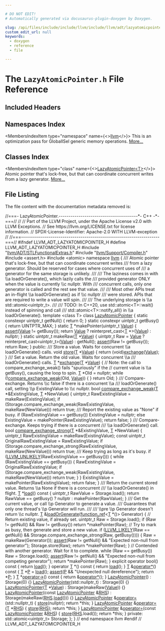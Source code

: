 ```yaml
---

# DO NOT EDIT!
# Automatically generated via docusaurus-plugin-doxygen by Doxygen.

slug: /api/files/include/include/llvm/include/llvm/adt/lazyatomicpointer-h
custom_edit_url: null
keywords:
  - doxygen
  - reference
  - file

---
```





# The `LazyAtomicPointer.h` File Reference

<DoxygenPage pluginConfig={pluginConfig}>



## Included Headers

<IncludesList>
<IncludesListItem
  filePath="llvm/ADT/STLFunctionalExtras.h"
  permalink="/docs/api/files/include/include/llvm/include/llvm/adt/stlfunctionalextras-h"
  isLocal="true" />
<IncludesListItem
  filePath="llvm/Support/Compiler.h"
  permalink="/docs/api/files/include/include/llvm/include/llvm/support/compiler-h"
  isLocal="true" />
<IncludesListItem
  filePath="assert.h"
  permalink=""
  isLocal="false" />
<IncludesListItem
  filePath="atomic"
  permalink=""
  isLocal="false" />
</IncludesList>

## Namespaces Index

<MembersIndex>

<MembersIndexItem
  type="namespace"
  name={<><a href="/docs/api/namespaces/llvm">llvm</a></>}>
This is an optimization pass for GlobalISel generic memory operations. <a href="/docs/api/namespaces/llvm/#details">More...</a>
</MembersIndexItem>

</MembersIndex>

## Classes Index

<MembersIndex>

<MembersIndexItem
  type="class"
  name={<><a href="/docs/api/classes/llvm/lazyatomicpointer">LazyAtomicPointer&lt;T&gt;</a></>}>
Atomic pointer that&#39;s lock-free, but that can coordinate concurrent writes from a lazy generator. <a href="/docs/api/classes/llvm/lazyatomicpointer/#details">More...</a>
</MembersIndexItem>

</MembersIndex>


## File Listing

The file content with the documentation metadata removed is:

<ProgramListing>

<Link id="l00001" /><CodeLine lineNumber="1"><span class="doxyHighlightComment">//===- LazyAtomicPointer.----------------------------------------&#42;- C++ -&#42;-===//</span></CodeLine>
<Link id="l00002" /><CodeLine lineNumber="2"><span class="doxyHighlightComment">//</span></CodeLine>
<Link id="l00003" /><CodeLine lineNumber="3"><span class="doxyHighlightComment">// Part of the LLVM Project, under the Apache License v2.0 with LLVM Exceptions.</span></CodeLine>
<Link id="l00004" /><CodeLine lineNumber="4"><span class="doxyHighlightComment">// See https://llvm.org/LICENSE.txt for license information.</span></CodeLine>
<Link id="l00005" /><CodeLine lineNumber="5"><span class="doxyHighlightComment">// SPDX-License-Identifier: Apache-2.0 WITH LLVM-exception</span></CodeLine>
<Link id="l00006" /><CodeLine lineNumber="6"><span class="doxyHighlightComment">//</span></CodeLine>
<Link id="l00007" /><CodeLine lineNumber="7"><span class="doxyHighlightComment">//===----------------------------------------------------------------------===//</span></CodeLine>
<Link id="l00008" /><CodeLine lineNumber="8"></CodeLine>
<Link id="l00009" /><CodeLine lineNumber="9"><span class="doxyHighlightPreprocessor">#ifndef LLVM&#95;ADT&#95;LAZYATOMICPOINTER&#95;H</span></CodeLine>
<Link id="l00010" /><CodeLine lineNumber="10"><span class="doxyHighlightPreprocessor">#define LLVM&#95;ADT&#95;LAZYATOMICPOINTER&#95;H</span></CodeLine>
<Link id="l00011" /><CodeLine lineNumber="11"></CodeLine>
<Link id="l00012" /><CodeLine lineNumber="12"><span class="doxyHighlightPreprocessor">#include &quot;<a href="/docs/api/files/include/include/llvm/include/llvm/adt/stlfunctionalextras-h">llvm/ADT/STLFunctionalExtras.h</a>&quot;</span></CodeLine>
<Link id="l00013" /><CodeLine lineNumber="13"><span class="doxyHighlightPreprocessor">#include &quot;<a href="/docs/api/files/include/include/llvm/include/llvm/support/compiler-h">llvm/Support/Compiler.h</a>&quot;</span></CodeLine>
<Link id="l00014" /><CodeLine lineNumber="14"><span class="doxyHighlightPreprocessor">#include &lt;assert.h&gt;</span></CodeLine>
<Link id="l00015" /><CodeLine lineNumber="15"><span class="doxyHighlightPreprocessor">#include &lt;atomic&gt;</span></CodeLine>
<Link id="l00016" /><CodeLine lineNumber="16"></CodeLine>
<Link id="l00017" /><CodeLine lineNumber="17"><span class="doxyHighlightKeyword">namespace </span><span class="doxyHighlight"><a href="/docs/api/namespaces/llvm">llvm</a> &#123;</span></CodeLine>
<Link id="l00018" /><CodeLine lineNumber="18"></CodeLine>
<Link id="l00019" /><CodeLine lineNumber="19"><span class="doxyHighlightComment">/// Atomic pointer that&#39;s lock-free, but that can coordinate concurrent writes</span></CodeLine>
<Link id="l00020" /><CodeLine lineNumber="20"><span class="doxyHighlightComment">/// from a lazy generator. Should be reserved for cases where concurrent uses of</span></CodeLine>
<Link id="l00021" /><CodeLine lineNumber="21"><span class="doxyHighlightComment">/// a generator for the same storage is unlikely.</span></CodeLine>
<Link id="l00022" /><CodeLine lineNumber="22"><span class="doxyHighlightComment">///</span></CodeLine>
<Link id="l00023" /><CodeLine lineNumber="23"><span class="doxyHighlightComment">/// The laziness comes in with \\a loadOrGenerate(), which lazily calls the</span></CodeLine>
<Link id="l00024" /><CodeLine lineNumber="24"><span class="doxyHighlightComment">/// provided generator ONLY when the value is currently \\c nullptr. With</span></CodeLine>
<Link id="l00025" /><CodeLine lineNumber="25"><span class="doxyHighlightComment">/// concurrent calls, only one generator is called and the rest see that value.</span></CodeLine>
<Link id="l00026" /><CodeLine lineNumber="26"><span class="doxyHighlightComment">///</span></CodeLine>
<Link id="l00027" /><CodeLine lineNumber="27"><span class="doxyHighlightComment">/// Most other APIs treat an in-flight \\a loadOrGenerate() as if \\c nullptr</span></CodeLine>
<Link id="l00028" /><CodeLine lineNumber="28"><span class="doxyHighlightComment">/// were stored. APIs that are required to write a value will spin.</span></CodeLine>
<Link id="l00029" /><CodeLine lineNumber="29"><span class="doxyHighlightComment">///</span></CodeLine>
<Link id="l00030" /><CodeLine lineNumber="30"><span class="doxyHighlightComment">/// The underlying storage is \\a std::atomic&lt;uintptr&#95;t&gt;.</span></CodeLine>
<Link id="l00031" /><CodeLine lineNumber="31"><span class="doxyHighlightComment">///</span></CodeLine>
<Link id="l00032" /><CodeLine lineNumber="32"><span class="doxyHighlightComment">/// TODO: In C++20, use std::atomic&lt;T&gt;::wait() instead of spinning and call</span></CodeLine>
<Link id="l00033" /><CodeLine lineNumber="33"><span class="doxyHighlightComment">/// std::atomic&lt;T&gt;::notify&#95;all() in \\a loadOrGenerate().</span></CodeLine>
<Link id="l00034" /><CodeLine lineNumber="34" lineLink="/docs/api/classes/llvm/lazyatomicpointer"><span class="doxyHighlightKeyword">template</span><span class="doxyHighlight"> &lt;</span><span class="doxyHighlightKeyword">class</span><span class="doxyHighlight"> T&gt; </span><span class="doxyHighlightKeyword">class </span><span class="doxyHighlight"><a href="/docs/api/classes/llvm/lazyatomicpointer/#aa697fdaf1fb346ba87e659b5502d95ed">LazyAtomicPointer</a> &#123;</span></CodeLine>
<Link id="l00035" /><CodeLine lineNumber="35"><span class="doxyHighlight">  </span><span class="doxyHighlightKeyword">static</span><span class="doxyHighlight"> </span><span class="doxyHighlightKeyword">constexpr</span><span class="doxyHighlight"> uintptr&#95;t getNull() &#123; </span><span class="doxyHighlightKeywordFlow">return</span><span class="doxyHighlight"> 0; &#125;</span></CodeLine>
<Link id="l00036" /><CodeLine lineNumber="36"><span class="doxyHighlight">  </span><span class="doxyHighlightKeyword">static</span><span class="doxyHighlight"> </span><span class="doxyHighlightKeyword">constexpr</span><span class="doxyHighlight"> uintptr&#95;t getBusy() &#123; </span><span class="doxyHighlightKeywordFlow">return</span><span class="doxyHighlight"> UINTPTR&#95;MAX; &#125;</span></CodeLine>
<Link id="l00037" /><CodeLine lineNumber="37"></CodeLine>
<Link id="l00038" /><CodeLine lineNumber="38"><span class="doxyHighlight">  </span><span class="doxyHighlightKeyword">static</span><span class="doxyHighlight"> <a href="/docs/api/files/lib/lib/target/lib/target/mips/mips16isellowering-cpp/#a0acb682b8260ab1c60b918599864e2e5">T</a> &#42;makePointer(uintptr&#95;t <a href="/docs/api/classes/llvm/value">Value</a>) &#123;</span></CodeLine>
<Link id="l00039" /><CodeLine lineNumber="39"><span class="doxyHighlight">    <a href="/docs/api/files/lib/lib/target/lib/target/amdgpu/silowercontrolflow-cpp/#a4868c5d81c5ccc98c47aeab6244346a0">assert</a>(<a href="/docs/api/classes/llvm/value">Value</a> != getBusy());</span></CodeLine>
<Link id="l00040" /><CodeLine lineNumber="40"><span class="doxyHighlight">    </span><span class="doxyHighlightKeywordFlow">return</span><span class="doxyHighlight"> <a href="/docs/api/classes/llvm/value">Value</a> ? </span><span class="doxyHighlightKeyword">reinterpret&#95;cast&lt;</span><span class="doxyHighlight"><a href="/docs/api/files/lib/lib/target/lib/target/mips/mips16isellowering-cpp/#a0acb682b8260ab1c60b918599864e2e5">T</a> &#42;</span><span class="doxyHighlightKeyword">&gt;</span><span class="doxyHighlight">(<a href="/docs/api/classes/llvm/value">Value</a>) : </span><span class="doxyHighlightKeyword">nullptr</span><span class="doxyHighlight">;</span></CodeLine>
<Link id="l00041" /><CodeLine lineNumber="41"><span class="doxyHighlight">  &#125;</span></CodeLine>
<Link id="l00042" /><CodeLine lineNumber="42"><span class="doxyHighlight">  </span><span class="doxyHighlightKeyword">static</span><span class="doxyHighlight"> uintptr&#95;t makeRaw(<a href="/docs/api/files/lib/lib/target/lib/target/mips/mips16isellowering-cpp/#a0acb682b8260ab1c60b918599864e2e5">T</a> &#42;<a href="/docs/api/classes/llvm/value">Value</a>) &#123;</span></CodeLine>
<Link id="l00043" /><CodeLine lineNumber="43"><span class="doxyHighlight">    uintptr&#95;t Raw = <a href="/docs/api/classes/llvm/value">Value</a> ? </span><span class="doxyHighlightKeyword">reinterpret&#95;cast&lt;</span><span class="doxyHighlight">uintptr&#95;t</span><span class="doxyHighlightKeyword">&gt;</span><span class="doxyHighlight">(<a href="/docs/api/classes/llvm/value">Value</a>) : getNull();</span></CodeLine>
<Link id="l00044" /><CodeLine lineNumber="44"><span class="doxyHighlight">    <a href="/docs/api/files/lib/lib/target/lib/target/amdgpu/silowercontrolflow-cpp/#a4868c5d81c5ccc98c47aeab6244346a0">assert</a>(Raw != getBusy());</span></CodeLine>
<Link id="l00045" /><CodeLine lineNumber="45"><span class="doxyHighlight">    </span><span class="doxyHighlightKeywordFlow">return</span><span class="doxyHighlight"> Raw;</span></CodeLine>
<Link id="l00046" /><CodeLine lineNumber="46"><span class="doxyHighlight">  &#125;</span></CodeLine>
<Link id="l00047" /><CodeLine lineNumber="47"></CodeLine>
<Link id="l00048" /><CodeLine lineNumber="48"><span class="doxyHighlightKeyword">public</span><span class="doxyHighlight">:</span></CodeLine>
<Link id="l00049" /><CodeLine lineNumber="49"><span class="doxyHighlightComment">  /// Store a value. Waits for concurrent \\a loadOrGenerate() calls.</span></CodeLine>
<Link id="l00050" /><CodeLine lineNumber="50" lineLink="/docs/api/classes/llvm/lazyatomicpointer/#a06b2044c993588d4b7a03932c695f40d"><span class="doxyHighlight">  </span><span class="doxyHighlightKeywordType">void</span><span class="doxyHighlight"> <a href="/docs/api/classes/llvm/lazyatomicpointer/#a06b2044c993588d4b7a03932c695f40d">store</a>(<a href="/docs/api/files/lib/lib/target/lib/target/mips/mips16isellowering-cpp/#a0acb682b8260ab1c60b918599864e2e5">T</a> &#42;<a href="/docs/api/classes/llvm/value">Value</a>) &#123; </span><span class="doxyHighlightKeywordFlow">return</span><span class="doxyHighlight"> (</span><span class="doxyHighlightKeywordType">void</span><span class="doxyHighlight">)<a href="/docs/api/classes/llvm/lazyatomicpointer/#abbb2a344166a0994a7e737e409b076d1">exchange</a>(<a href="/docs/api/classes/llvm/value">Value</a>); &#125;</span></CodeLine>
<Link id="l00051" /><CodeLine lineNumber="51"></CodeLine>
<Link id="l00052" /><CodeLine lineNumber="52"><span class="doxyHighlightComment">  /// Set a value. Return the old value. Waits for concurrent \\a</span></CodeLine>
<Link id="l00053" /><CodeLine lineNumber="53"><span class="doxyHighlightComment">  /// loadOrGenerate() calls.</span></CodeLine>
<Link id="l00054" /><CodeLine lineNumber="54" lineLink="/docs/api/classes/llvm/lazyatomicpointer/#abbb2a344166a0994a7e737e409b076d1"><span class="doxyHighlight">  <a href="/docs/api/files/lib/lib/target/lib/target/mips/mips16isellowering-cpp/#a0acb682b8260ab1c60b918599864e2e5">T</a> &#42;<a href="/docs/api/classes/llvm/lazyatomicpointer/#abbb2a344166a0994a7e737e409b076d1">exchange</a>(<a href="/docs/api/files/lib/lib/target/lib/target/mips/mips16isellowering-cpp/#a0acb682b8260ab1c60b918599864e2e5">T</a> &#42;<a href="/docs/api/classes/llvm/value">Value</a>) &#123;</span></CodeLine>
<Link id="l00055" /><CodeLine lineNumber="55"><span class="doxyHighlight">    </span><span class="doxyHighlightComment">// Note: the call to compare&#95;exchange&#95;weak() fails &quot;spuriously&quot; if the</span></CodeLine>
<Link id="l00056" /><CodeLine lineNumber="56"><span class="doxyHighlight">    </span><span class="doxyHighlightComment">// current value is \\a getBusy(), causing the loop to spin.</span></CodeLine>
<Link id="l00057" /><CodeLine lineNumber="57"><span class="doxyHighlight">    <a href="/docs/api/files/lib/lib/target/lib/target/mips/mips16isellowering-cpp/#a0acb682b8260ab1c60b918599864e2e5">T</a> &#42;Old = </span><span class="doxyHighlightKeyword">nullptr</span><span class="doxyHighlight">;</span></CodeLine>
<Link id="l00058" /><CodeLine lineNumber="58"><span class="doxyHighlight">    </span><span class="doxyHighlightKeywordFlow">while</span><span class="doxyHighlight"> (!<a href="/docs/api/classes/llvm/lazyatomicpointer/#aa16e4fb83461cff80958d3d154f7a096">compare&#95;exchange&#95;weak</a>(Old, <a href="/docs/api/classes/llvm/value">Value</a>)) &#123;</span></CodeLine>
<Link id="l00059" /><CodeLine lineNumber="59"><span class="doxyHighlight">    &#125;</span></CodeLine>
<Link id="l00060" /><CodeLine lineNumber="60"><span class="doxyHighlight">    </span><span class="doxyHighlightKeywordFlow">return</span><span class="doxyHighlight"> Old;</span></CodeLine>
<Link id="l00061" /><CodeLine lineNumber="61"><span class="doxyHighlight">  &#125;</span></CodeLine>
<Link id="l00062" /><CodeLine lineNumber="62"></CodeLine>
<Link id="l00063" /><CodeLine lineNumber="63"><span class="doxyHighlightComment">  /// Compare-exchange. Returns \\c false if there is a concurrent \\a</span></CodeLine>
<Link id="l00064" /><CodeLine lineNumber="64"><span class="doxyHighlightComment">  /// loadOrGenerate() call, setting \\p ExistingValue to \\c nullptr.</span></CodeLine>
<Link id="l00065" /><CodeLine lineNumber="65" lineLink="/docs/api/classes/llvm/lazyatomicpointer/#aa16e4fb83461cff80958d3d154f7a096"><span class="doxyHighlight">  </span><span class="doxyHighlightKeywordType">bool</span><span class="doxyHighlight"> <a href="/docs/api/classes/llvm/lazyatomicpointer/#aa16e4fb83461cff80958d3d154f7a096">compare&#95;exchange&#95;weak</a>(<a href="/docs/api/files/lib/lib/target/lib/target/mips/mips16isellowering-cpp/#a0acb682b8260ab1c60b918599864e2e5">T</a> &#42;&amp;ExistingValue, <a href="/docs/api/files/lib/lib/target/lib/target/mips/mips16isellowering-cpp/#a0acb682b8260ab1c60b918599864e2e5">T</a> &#42;NewValue) &#123;</span></CodeLine>
<Link id="l00066" /><CodeLine lineNumber="66"><span class="doxyHighlight">    uintptr&#95;t RawExistingValue = makeRaw(ExistingValue);</span></CodeLine>
<Link id="l00067" /><CodeLine lineNumber="67"><span class="doxyHighlight">    </span><span class="doxyHighlightKeywordFlow">if</span><span class="doxyHighlight"> (Storage.compare&#95;exchange&#95;weak(RawExistingValue, makeRaw(NewValue)))</span></CodeLine>
<Link id="l00068" /><CodeLine lineNumber="68"><span class="doxyHighlight">      </span><span class="doxyHighlightKeywordFlow">return</span><span class="doxyHighlight"> </span><span class="doxyHighlightKeyword">true</span><span class="doxyHighlight">;</span></CodeLine>
<Link id="l00069" /><CodeLine lineNumber="69"></CodeLine>
<Link id="l00070" /><CodeLine lineNumber="70"><span class="doxyHighlightComment">    /// Report the existing value as &quot;None&quot; if busy.</span></CodeLine>
<Link id="l00071" /><CodeLine lineNumber="71"><span class="doxyHighlight">    </span><span class="doxyHighlightKeywordFlow">if</span><span class="doxyHighlight"> (RawExistingValue == getBusy())</span></CodeLine>
<Link id="l00072" /><CodeLine lineNumber="72"><span class="doxyHighlight">      ExistingValue = </span><span class="doxyHighlightKeyword">nullptr</span><span class="doxyHighlight">;</span></CodeLine>
<Link id="l00073" /><CodeLine lineNumber="73"><span class="doxyHighlight">    </span><span class="doxyHighlightKeywordFlow">else</span></CodeLine>
<Link id="l00074" /><CodeLine lineNumber="74"><span class="doxyHighlight">      ExistingValue = makePointer(RawExistingValue);</span></CodeLine>
<Link id="l00075" /><CodeLine lineNumber="75"><span class="doxyHighlight">    </span><span class="doxyHighlightKeywordFlow">return</span><span class="doxyHighlight"> </span><span class="doxyHighlightKeyword">false</span><span class="doxyHighlight">;</span></CodeLine>
<Link id="l00076" /><CodeLine lineNumber="76"><span class="doxyHighlight">  &#125;</span></CodeLine>
<Link id="l00077" /><CodeLine lineNumber="77"></CodeLine>
<Link id="l00078" /><CodeLine lineNumber="78"><span class="doxyHighlightComment">  /// Compare-exchange. Keeps trying if there is a concurrent</span></CodeLine>
<Link id="l00079" /><CodeLine lineNumber="79"><span class="doxyHighlightComment">  /// \\a loadOrGenerate() call.</span></CodeLine>
<Link id="l00080" /><CodeLine lineNumber="80" lineLink="/docs/api/classes/llvm/lazyatomicpointer/#a1ef184ef819b5890fc765374952031c0"><span class="doxyHighlight">  </span><span class="doxyHighlightKeywordType">bool</span><span class="doxyHighlight"> <a href="/docs/api/classes/llvm/lazyatomicpointer/#a1ef184ef819b5890fc765374952031c0">compare&#95;exchange&#95;strong</a>(<a href="/docs/api/files/lib/lib/target/lib/target/mips/mips16isellowering-cpp/#a0acb682b8260ab1c60b918599864e2e5">T</a> &#42;&amp;ExistingValue, <a href="/docs/api/files/lib/lib/target/lib/target/mips/mips16isellowering-cpp/#a0acb682b8260ab1c60b918599864e2e5">T</a> &#42;NewValue) &#123;</span></CodeLine>
<Link id="l00081" /><CodeLine lineNumber="81"><span class="doxyHighlight">    uintptr&#95;t RawExistingValue = makeRaw(ExistingValue);</span></CodeLine>
<Link id="l00082" /><CodeLine lineNumber="82"><span class="doxyHighlight">    </span><span class="doxyHighlightKeyword">const</span><span class="doxyHighlight"> uintptr&#95;t OriginalRawExistingValue = RawExistingValue;</span></CodeLine>
<Link id="l00083" /><CodeLine lineNumber="83"><span class="doxyHighlight">    </span><span class="doxyHighlightKeywordFlow">if</span><span class="doxyHighlight"> (Storage.compare&#95;exchange&#95;strong(RawExistingValue, makeRaw(NewValue)))</span></CodeLine>
<Link id="l00084" /><CodeLine lineNumber="84"><span class="doxyHighlight">      </span><span class="doxyHighlightKeywordFlow">return</span><span class="doxyHighlight"> </span><span class="doxyHighlightKeyword">true</span><span class="doxyHighlight">;</span></CodeLine>
<Link id="l00085" /><CodeLine lineNumber="85"></CodeLine>
<Link id="l00086" /><CodeLine lineNumber="86"><span class="doxyHighlightComment">    /// Keep trying as long as it&#39;s busy.</span></CodeLine>
<Link id="l00087" /><CodeLine lineNumber="87"><span class="doxyHighlight">    </span><span class="doxyHighlightKeywordFlow">if</span><span class="doxyHighlight"> (<a href="/docs/api/files/include/include/llvm/include/llvm/support/compiler-h/#a104cae72182bec0ab951e3faea6ce509">LLVM&#95;UNLIKELY</a>(RawExistingValue == getBusy())) &#123;</span></CodeLine>
<Link id="l00088" /><CodeLine lineNumber="88"><span class="doxyHighlight">      </span><span class="doxyHighlightKeywordFlow">while</span><span class="doxyHighlight"> (RawExistingValue == getBusy()) &#123;</span></CodeLine>
<Link id="l00089" /><CodeLine lineNumber="89"><span class="doxyHighlight">        RawExistingValue = OriginalRawExistingValue;</span></CodeLine>
<Link id="l00090" /><CodeLine lineNumber="90"><span class="doxyHighlight">        </span><span class="doxyHighlightKeywordFlow">if</span><span class="doxyHighlight"> (Storage.compare&#95;exchange&#95;weak(RawExistingValue, makeRaw(NewValue)))</span></CodeLine>
<Link id="l00091" /><CodeLine lineNumber="91"><span class="doxyHighlight">          </span><span class="doxyHighlightKeywordFlow">return</span><span class="doxyHighlight"> </span><span class="doxyHighlightKeyword">true</span><span class="doxyHighlight">;</span></CodeLine>
<Link id="l00092" /><CodeLine lineNumber="92"><span class="doxyHighlight">      &#125;</span></CodeLine>
<Link id="l00093" /><CodeLine lineNumber="93"><span class="doxyHighlight">    &#125;</span></CodeLine>
<Link id="l00094" /><CodeLine lineNumber="94"><span class="doxyHighlight">    ExistingValue = makePointer(RawExistingValue);</span></CodeLine>
<Link id="l00095" /><CodeLine lineNumber="95"><span class="doxyHighlight">    </span><span class="doxyHighlightKeywordFlow">return</span><span class="doxyHighlight"> </span><span class="doxyHighlightKeyword">false</span><span class="doxyHighlight">;</span></CodeLine>
<Link id="l00096" /><CodeLine lineNumber="96"><span class="doxyHighlight">  &#125;</span></CodeLine>
<Link id="l00097" /><CodeLine lineNumber="97"></CodeLine>
<Link id="l00098" /><CodeLine lineNumber="98"><span class="doxyHighlightComment">  /// Return the current stored value. Returns \\a None if there is a concurrent</span></CodeLine>
<Link id="l00099" /><CodeLine lineNumber="99"><span class="doxyHighlightComment">  /// \\a loadOrGenerate() in flight.</span></CodeLine>
<Link id="l00100" /><CodeLine lineNumber="100" lineLink="/docs/api/classes/llvm/lazyatomicpointer/#a2765bbb67bf6ef080ea479268430623d"><span class="doxyHighlight">  <a href="/docs/api/files/lib/lib/target/lib/target/mips/mips16isellowering-cpp/#a0acb682b8260ab1c60b918599864e2e5">T</a> &#42;<a href="/docs/api/classes/llvm/lazyatomicpointer/#a2765bbb67bf6ef080ea479268430623d">load</a>()</span><span class="doxyHighlightKeyword"> const </span><span class="doxyHighlight">&#123;</span></CodeLine>
<Link id="l00101" /><CodeLine lineNumber="101"><span class="doxyHighlight">    uintptr&#95;t RawValue = Storage.load();</span></CodeLine>
<Link id="l00102" /><CodeLine lineNumber="102"><span class="doxyHighlight">    </span><span class="doxyHighlightKeywordFlow">return</span><span class="doxyHighlight"> RawValue == getBusy() ? nullptr : makePointer(RawValue);</span></CodeLine>
<Link id="l00103" /><CodeLine lineNumber="103"><span class="doxyHighlight">  &#125;</span></CodeLine>
<Link id="l00104" /><CodeLine lineNumber="104"></CodeLine>
<Link id="l00105" /><CodeLine lineNumber="105"><span class="doxyHighlightComment">  /// Get the current value, or call \\p Generator to generate a value.</span></CodeLine>
<Link id="l00106" /><CodeLine lineNumber="106"><span class="doxyHighlightComment">  /// Guarantees that only one thread&#39;s \\p Generator will run.</span></CodeLine>
<Link id="l00107" /><CodeLine lineNumber="107"><span class="doxyHighlightComment">  ///</span></CodeLine>
<Link id="l00108" /><CodeLine lineNumber="108"><span class="doxyHighlightComment">  /// \\pre \\p Generator doesn&#39;t return \\c nullptr.</span></CodeLine>
<Link id="l00109" /><CodeLine lineNumber="109" lineLink="/docs/api/classes/llvm/lazyatomicpointer/#aa2b1f76810fa4eb122a4057c975c9396"><span class="doxyHighlight">  <a href="/docs/api/files/lib/lib/target/lib/target/mips/mips16isellowering-cpp/#a0acb682b8260ab1c60b918599864e2e5">T</a> &amp;<a href="/docs/api/classes/llvm/lazyatomicpointer/#aa2b1f76810fa4eb122a4057c975c9396">loadOrGenerate</a>(<a href="/docs/api/classes/llvm/function-ref">function&#95;ref</a>&lt;<a href="/docs/api/files/lib/lib/target/lib/target/mips/mips16isellowering-cpp/#a0acb682b8260ab1c60b918599864e2e5">T</a> &#42;()&gt; Generator) &#123;</span></CodeLine>
<Link id="l00110" /><CodeLine lineNumber="110"><span class="doxyHighlight">    </span><span class="doxyHighlightComment">// Return existing value, if already set.</span></CodeLine>
<Link id="l00111" /><CodeLine lineNumber="111"><span class="doxyHighlight">    uintptr&#95;t Raw = Storage.load();</span></CodeLine>
<Link id="l00112" /><CodeLine lineNumber="112"><span class="doxyHighlight">    </span><span class="doxyHighlightKeywordFlow">if</span><span class="doxyHighlight"> (Raw != getNull() &amp;&amp; Raw != getBusy())</span></CodeLine>
<Link id="l00113" /><CodeLine lineNumber="113"><span class="doxyHighlight">      </span><span class="doxyHighlightKeywordFlow">return</span><span class="doxyHighlight"> &#42;makePointer(Raw);</span></CodeLine>
<Link id="l00114" /><CodeLine lineNumber="114"></CodeLine>
<Link id="l00115" /><CodeLine lineNumber="115"><span class="doxyHighlight">    </span><span class="doxyHighlightComment">// Try to mark as busy, then generate and store a new value.</span></CodeLine>
<Link id="l00116" /><CodeLine lineNumber="116"><span class="doxyHighlight">    </span><span class="doxyHighlightKeywordFlow">if</span><span class="doxyHighlight"> (<a href="/docs/api/files/include/include/llvm/include/llvm/support/compiler-h/#ae5b35beb6f127e5f47269e9124b886fb">LLVM&#95;LIKELY</a>(Raw == getNull() &amp;&amp;</span></CodeLine>
<Link id="l00117" /><CodeLine lineNumber="117"><span class="doxyHighlight">                    Storage.compare&#95;exchange&#95;strong(Raw, getBusy()))) &#123;</span></CodeLine>
<Link id="l00118" /><CodeLine lineNumber="118"><span class="doxyHighlight">      Raw = makeRaw(Generator());</span></CodeLine>
<Link id="l00119" /><CodeLine lineNumber="119"><span class="doxyHighlight">      <a href="/docs/api/files/lib/lib/target/lib/target/amdgpu/silowercontrolflow-cpp/#a4868c5d81c5ccc98c47aeab6244346a0">assert</a>(Raw != getNull() &amp;&amp; </span><span class="doxyHighlightStringLiteral">&quot;Expected non-null from generator&quot;</span><span class="doxyHighlight">);</span></CodeLine>
<Link id="l00120" /><CodeLine lineNumber="120"><span class="doxyHighlight">      Storage.store(Raw);</span></CodeLine>
<Link id="l00121" /><CodeLine lineNumber="121"><span class="doxyHighlight">      </span><span class="doxyHighlightKeywordFlow">return</span><span class="doxyHighlight"> &#42;makePointer(Raw);</span></CodeLine>
<Link id="l00122" /><CodeLine lineNumber="122"><span class="doxyHighlight">    &#125;</span></CodeLine>
<Link id="l00123" /><CodeLine lineNumber="123"></CodeLine>
<Link id="l00124" /><CodeLine lineNumber="124"><span class="doxyHighlight">    </span><span class="doxyHighlightComment">// Contended with another generator. Wait for it to complete.</span></CodeLine>
<Link id="l00125" /><CodeLine lineNumber="125"><span class="doxyHighlight">    </span><span class="doxyHighlightKeywordFlow">while</span><span class="doxyHighlight"> (Raw == getBusy())</span></CodeLine>
<Link id="l00126" /><CodeLine lineNumber="126"><span class="doxyHighlight">      Raw = Storage.load();</span></CodeLine>
<Link id="l00127" /><CodeLine lineNumber="127"><span class="doxyHighlight">    <a href="/docs/api/files/lib/lib/target/lib/target/amdgpu/silowercontrolflow-cpp/#a4868c5d81c5ccc98c47aeab6244346a0">assert</a>(Raw != getNull() &amp;&amp; </span><span class="doxyHighlightStringLiteral">&quot;Expected non-null from competing generator&quot;</span><span class="doxyHighlight">);</span></CodeLine>
<Link id="l00128" /><CodeLine lineNumber="128"><span class="doxyHighlight">    </span><span class="doxyHighlightKeywordFlow">return</span><span class="doxyHighlight"> &#42;makePointer(Raw);</span></CodeLine>
<Link id="l00129" /><CodeLine lineNumber="129"><span class="doxyHighlight">  &#125;</span></CodeLine>
<Link id="l00130" /><CodeLine lineNumber="130"></CodeLine>
<Link id="l00131" /><CodeLine lineNumber="131" lineLink="/docs/api/classes/llvm/lazyatomicpointer/#a6c95319b9ef803355015d561991ba91b"><span class="doxyHighlight">  </span><span class="doxyHighlightKeyword">explicit</span><span class="doxyHighlight"> </span><span class="doxyHighlightKeyword">operator</span><span class="doxyHighlight"> bool()</span><span class="doxyHighlightKeyword"> const </span><span class="doxyHighlight">&#123; </span><span class="doxyHighlightKeywordFlow">return</span><span class="doxyHighlight"> <a href="/docs/api/classes/llvm/lazyatomicpointer/#a2765bbb67bf6ef080ea479268430623d">load</a>(); &#125;</span></CodeLine>
<Link id="l00132" /><CodeLine lineNumber="132" lineLink="/docs/api/classes/llvm/lazyatomicpointer/#a93ce341f2c76dc894bd07c629458e16e"><span class="doxyHighlight">  </span><span class="doxyHighlightKeyword">operator</span><span class="doxyHighlight"> <a href="/docs/api/files/lib/lib/target/lib/target/mips/mips16isellowering-cpp/#a0acb682b8260ab1c60b918599864e2e5">T</a> &#42;() </span><span class="doxyHighlightKeyword">const</span><span class="doxyHighlight"> &#123; </span><span class="doxyHighlightKeywordFlow">return</span><span class="doxyHighlight"> <a href="/docs/api/classes/llvm/lazyatomicpointer/#a2765bbb67bf6ef080ea479268430623d">load</a>(); &#125;</span></CodeLine>
<Link id="l00133" /><CodeLine lineNumber="133"></CodeLine>
<Link id="l00134" /><CodeLine lineNumber="134" lineLink="/docs/api/classes/llvm/lazyatomicpointer/#a4504a055b55e9ce49b4c092b81594489"><span class="doxyHighlight">  <a href="/docs/api/files/lib/lib/target/lib/target/mips/mips16isellowering-cpp/#a0acb682b8260ab1c60b918599864e2e5">T</a> &amp;<a href="/docs/api/classes/llvm/lazyatomicpointer/#a4504a055b55e9ce49b4c092b81594489">operator&#42;</a>()</span><span class="doxyHighlightKeyword"> const </span><span class="doxyHighlight">&#123;</span></CodeLine>
<Link id="l00135" /><CodeLine lineNumber="135"><span class="doxyHighlight">    <a href="/docs/api/files/lib/lib/target/lib/target/mips/mips16isellowering-cpp/#a0acb682b8260ab1c60b918599864e2e5">T</a> &#42;<a href="/docs/api/files/lib/lib/option/option-cpp/#a04665169063c8ca1f2ea96c27fc7c2b2">P</a> = <a href="/docs/api/classes/llvm/lazyatomicpointer/#a2765bbb67bf6ef080ea479268430623d">load</a>();</span></CodeLine>
<Link id="l00136" /><CodeLine lineNumber="136"><span class="doxyHighlight">    <a href="/docs/api/files/lib/lib/target/lib/target/amdgpu/silowercontrolflow-cpp/#a4868c5d81c5ccc98c47aeab6244346a0">assert</a>(<a href="/docs/api/files/lib/lib/option/option-cpp/#a04665169063c8ca1f2ea96c27fc7c2b2">P</a> &amp;&amp; </span><span class="doxyHighlightStringLiteral">&quot;Unexpected null dereference&quot;</span><span class="doxyHighlight">);</span></CodeLine>
<Link id="l00137" /><CodeLine lineNumber="137"><span class="doxyHighlight">    </span><span class="doxyHighlightKeywordFlow">return</span><span class="doxyHighlight"> &#42;<a href="/docs/api/files/lib/lib/option/option-cpp/#a04665169063c8ca1f2ea96c27fc7c2b2">P</a>;</span></CodeLine>
<Link id="l00138" /><CodeLine lineNumber="138"><span class="doxyHighlight">  &#125;</span></CodeLine>
<Link id="l00139" /><CodeLine lineNumber="139" lineLink="/docs/api/classes/llvm/lazyatomicpointer/#a27a2682732bf6259ee142cfa790bda3c"><span class="doxyHighlight">  <a href="/docs/api/files/lib/lib/target/lib/target/mips/mips16isellowering-cpp/#a0acb682b8260ab1c60b918599864e2e5">T</a> &#42;<a href="/docs/api/classes/llvm/lazyatomicpointer/#a27a2682732bf6259ee142cfa790bda3c">operator-&gt;</a>()</span><span class="doxyHighlightKeyword"> const </span><span class="doxyHighlight">&#123; </span><span class="doxyHighlightKeywordFlow">return</span><span class="doxyHighlight"> &amp;<a href="/docs/api/classes/llvm/lazyatomicpointer/#a4504a055b55e9ce49b4c092b81594489">operator&#42;</a>(); &#125;</span></CodeLine>
<Link id="l00140" /><CodeLine lineNumber="140"></CodeLine>
<Link id="l00141" /><CodeLine lineNumber="141" lineLink="/docs/api/classes/llvm/lazyatomicpointer/#aa697fdaf1fb346ba87e659b5502d95ed"><span class="doxyHighlight">  <a href="/docs/api/classes/llvm/lazyatomicpointer/#aa697fdaf1fb346ba87e659b5502d95ed">LazyAtomicPointer</a>() : Storage(0) &#123;&#125;</span></CodeLine>
<Link id="l00142" /><CodeLine lineNumber="142" lineLink="/docs/api/classes/llvm/lazyatomicpointer/#a3a4e677ae59931f23ce58ee70b3ac033"><span class="doxyHighlight">  <a href="/docs/api/classes/llvm/lazyatomicpointer/#a3a4e677ae59931f23ce58ee70b3ac033">LazyAtomicPointer</a>(std::nullptr&#95;t) : Storage(0) &#123;&#125;</span></CodeLine>
<Link id="l00143" /><CodeLine lineNumber="143" lineLink="/docs/api/classes/llvm/lazyatomicpointer/#af00ab451e65a2466f32de07956b5c074"><span class="doxyHighlight">  <a href="/docs/api/classes/llvm/lazyatomicpointer/#af00ab451e65a2466f32de07956b5c074">LazyAtomicPointer</a>(<a href="/docs/api/files/lib/lib/target/lib/target/mips/mips16isellowering-cpp/#a0acb682b8260ab1c60b918599864e2e5">T</a> &#42;<a href="/docs/api/classes/llvm/value">Value</a>) : Storage(makeRaw(<a href="/docs/api/classes/llvm/value">Value</a>)) &#123;&#125;</span></CodeLine>
<Link id="l00144" /><CodeLine lineNumber="144" lineLink="/docs/api/classes/llvm/lazyatomicpointer/#a36831f2a76fe5ee296ac5a04ba77cc47"><span class="doxyHighlight">  <a href="/docs/api/classes/llvm/lazyatomicpointer/#a36831f2a76fe5ee296ac5a04ba77cc47">LazyAtomicPointer</a>(</span><span class="doxyHighlightKeyword">const</span><span class="doxyHighlight"> <a href="/docs/api/classes/llvm/lazyatomicpointer/#aa697fdaf1fb346ba87e659b5502d95ed">LazyAtomicPointer</a> &amp;<a href="/docs/api/files/lib/lib/target/lib/target/x86/x86partialreduction-cpp/#a87b8bfbbe9d8f7146d7f20a5fb42efd0">RHS</a>)</span></CodeLine>
<Link id="l00145" /><CodeLine lineNumber="145"><span class="doxyHighlight">      : Storage(makeRaw(<a href="/docs/api/files/lib/lib/target/lib/target/x86/x86partialreduction-cpp/#a87b8bfbbe9d8f7146d7f20a5fb42efd0">RHS</a>.<a href="/docs/api/classes/llvm/lazyatomicpointer/#a2765bbb67bf6ef080ea479268430623d">load</a>())) &#123;&#125;</span></CodeLine>
<Link id="l00146" /><CodeLine lineNumber="146"></CodeLine>
<Link id="l00147" /><CodeLine lineNumber="147" lineLink="/docs/api/classes/llvm/lazyatomicpointer/#a47a5f8a4cd6ba5c762869f2c67f38c96"><span class="doxyHighlight">  <a href="/docs/api/classes/llvm/lazyatomicpointer/#aa697fdaf1fb346ba87e659b5502d95ed">LazyAtomicPointer</a> &amp;<a href="/docs/api/classes/llvm/lazyatomicpointer/#a47a5f8a4cd6ba5c762869f2c67f38c96">operator=</a>(std::nullptr&#95;t) &#123;</span></CodeLine>
<Link id="l00148" /><CodeLine lineNumber="148"><span class="doxyHighlight">    <a href="/docs/api/classes/llvm/lazyatomicpointer/#a06b2044c993588d4b7a03932c695f40d">store</a>(</span><span class="doxyHighlightKeyword">nullptr</span><span class="doxyHighlight">);</span></CodeLine>
<Link id="l00149" /><CodeLine lineNumber="149"><span class="doxyHighlight">    </span><span class="doxyHighlightKeywordFlow">return</span><span class="doxyHighlight"> &#42;</span><span class="doxyHighlightKeyword">this</span><span class="doxyHighlight">;</span></CodeLine>
<Link id="l00150" /><CodeLine lineNumber="150"><span class="doxyHighlight">  &#125;</span></CodeLine>
<Link id="l00151" /><CodeLine lineNumber="151" lineLink="/docs/api/classes/llvm/lazyatomicpointer/#a1bac19503df509df8a58391ad33e901c"><span class="doxyHighlight">  <a href="/docs/api/classes/llvm/lazyatomicpointer/#aa697fdaf1fb346ba87e659b5502d95ed">LazyAtomicPointer</a> &amp;<a href="/docs/api/classes/llvm/lazyatomicpointer/#a1bac19503df509df8a58391ad33e901c">operator=</a>(<a href="/docs/api/files/lib/lib/target/lib/target/mips/mips16isellowering-cpp/#a0acb682b8260ab1c60b918599864e2e5">T</a> &#42;<a href="/docs/api/files/lib/lib/target/lib/target/x86/x86partialreduction-cpp/#a87b8bfbbe9d8f7146d7f20a5fb42efd0">RHS</a>) &#123;</span></CodeLine>
<Link id="l00152" /><CodeLine lineNumber="152"><span class="doxyHighlight">    <a href="/docs/api/classes/llvm/lazyatomicpointer/#a06b2044c993588d4b7a03932c695f40d">store</a>(<a href="/docs/api/files/lib/lib/target/lib/target/x86/x86partialreduction-cpp/#a87b8bfbbe9d8f7146d7f20a5fb42efd0">RHS</a>);</span></CodeLine>
<Link id="l00153" /><CodeLine lineNumber="153"><span class="doxyHighlight">    </span><span class="doxyHighlightKeywordFlow">return</span><span class="doxyHighlight"> &#42;</span><span class="doxyHighlightKeyword">this</span><span class="doxyHighlight">;</span></CodeLine>
<Link id="l00154" /><CodeLine lineNumber="154"><span class="doxyHighlight">  &#125;</span></CodeLine>
<Link id="l00155" /><CodeLine lineNumber="155" lineLink="/docs/api/classes/llvm/lazyatomicpointer/#a3df1c7c3423af0ada9819169d176cac5"><span class="doxyHighlight">  <a href="/docs/api/classes/llvm/lazyatomicpointer/#aa697fdaf1fb346ba87e659b5502d95ed">LazyAtomicPointer</a> &amp;<a href="/docs/api/classes/llvm/lazyatomicpointer/#a3df1c7c3423af0ada9819169d176cac5">operator=</a>(</span><span class="doxyHighlightKeyword">const</span><span class="doxyHighlight"> <a href="/docs/api/classes/llvm/lazyatomicpointer/#aa697fdaf1fb346ba87e659b5502d95ed">LazyAtomicPointer</a> &amp;<a href="/docs/api/files/lib/lib/target/lib/target/x86/x86partialreduction-cpp/#a87b8bfbbe9d8f7146d7f20a5fb42efd0">RHS</a>) &#123;</span></CodeLine>
<Link id="l00156" /><CodeLine lineNumber="156"><span class="doxyHighlight">    <a href="/docs/api/classes/llvm/lazyatomicpointer/#a06b2044c993588d4b7a03932c695f40d">store</a>(<a href="/docs/api/files/lib/lib/target/lib/target/x86/x86partialreduction-cpp/#a87b8bfbbe9d8f7146d7f20a5fb42efd0">RHS</a>.load());</span></CodeLine>
<Link id="l00157" /><CodeLine lineNumber="157"><span class="doxyHighlight">    </span><span class="doxyHighlightKeywordFlow">return</span><span class="doxyHighlight"> &#42;</span><span class="doxyHighlightKeyword">this</span><span class="doxyHighlight">;</span></CodeLine>
<Link id="l00158" /><CodeLine lineNumber="158"><span class="doxyHighlight">  &#125;</span></CodeLine>
<Link id="l00159" /><CodeLine lineNumber="159"></CodeLine>
<Link id="l00160" /><CodeLine lineNumber="160"><span class="doxyHighlightKeyword">private</span><span class="doxyHighlight">:</span></CodeLine>
<Link id="l00161" /><CodeLine lineNumber="161"><span class="doxyHighlight">  std::atomic&lt;uintptr&#95;t&gt; Storage;</span></CodeLine>
<Link id="l00162" /><CodeLine lineNumber="162"><span class="doxyHighlight">&#125;;</span></CodeLine>
<Link id="l00163" /><CodeLine lineNumber="163"></CodeLine>
<Link id="l00164" /><CodeLine lineNumber="164"><span class="doxyHighlight">&#125; </span><span class="doxyHighlightComment">// end namespace llvm</span></CodeLine>
<Link id="l00165" /><CodeLine lineNumber="165"></CodeLine>
<Link id="l00166" /><CodeLine lineNumber="166"><span class="doxyHighlightPreprocessor">#endif </span><span class="doxyHighlightComment">// LLVM&#95;ADT&#95;LAZYATOMICPOINTER&#95;H</span></CodeLine>

</ProgramListing>


</DoxygenPage>
